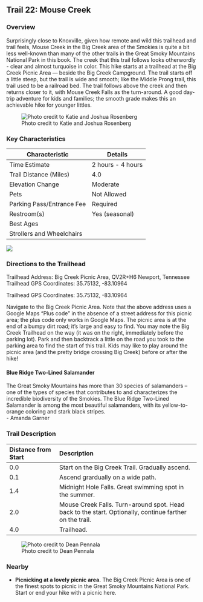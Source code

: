 ## Trail 22: Mouse Creek

### Overview

Surprisingly close to Knoxville, given how remote and wild this trailhead and trail feels, Mouse Creek in the Big Creek area of the Smokies is quite a bit less well-known than many of the other trails in the Great Smoky Mountains National Park in this book. The creek that this trail follows looks otherwordly - clear and almost turquoise in color. This hike starts at a trailhead at the Big Creek Picnic Area --- beside the Big Creek Campground. The trail starts off a little steep, but the trail is wide and smooth; like the Middle Prong trail, this trail used to be a railroad bed. The trail follows above the creek and then returns closer to it, with Mouse Creek Falls as the turn-around. A good day-trip adventure for kids and families; the smooth grade makes this an achievable hike for younger littles.

![Photo credit to Katie and Joshua Rosenberg](img/trail-22-figure-01.jpg)

### Key Characteristics

| **Characteristic**        | **Details**       |
|---------------------------|-------------------|
| Time Estimate             | 2 hours - 4 hours |
| Trail Distance (Miles)    | 4.0               |
| Elevation Change          | Moderate          |
| Pets                      | Not Allowed       |
| Parking Pass/Entrance Fee | Required          |
| Restroom(s)               | Yes (seasonal)    |
| Best Ages                 |                   |
| Strollers and Wheelchairs |                   |

![](maps/trail-22-map.jpeg)

### Directions to the Trailhead

Trailhead Address: Big Creek Picnic Area, QV2R+H6 Newport, Tennessee Trailhead GPS Coordinates: 35.75132, -83.10964

Trailhead GPS Coordinates: 35.75132, -83.10964

Navigate to the Big Creek Picnic Area. Note that the above address uses a Google Maps "Plus code" in the absence of a street address for this picnic area; the plus code only works in Google Maps. The picnic area is at the end of a bumpy dirt road; it's large and easy to find. You may note the Big Creek Trailhead on the way (it was on the right, immediately before the parking lot). Park and then backtrack a little on the road you took to the parking area to find the start of this trail. Kids may like to play around the picnic area (and the pretty bridge crossing Big Creek) before or after the hike!

::: {.callout-note appearance="simple" icon="true"}
#### Blue Ridge Two-Lined Salamander

The Great Smoky Mountains has more than 30 species of salamanders – one of the types of species that contributes to and characterizes the incredible biodiversity of the Smokies. The Blue Ridge Two-Lined Salamander is among the most beautiful salamanders, with its yellow-to-orange coloring and stark black stripes.\
- Amanda Garner
:::

### Trail Description

| Distance from Start | Description                                                                                             |
|:------------------|:----------------------------------------------------|
| 0.0                 | Start on the Big Creek Trail. Gradually ascend.                                                         |
| 0.1                 | Ascend grardually on a wide path.                                                                       |
| 1.4                 | Midnight Hole Falls. Great swimming spot in the summer.                                                 |
| 2.0                 | Mouse Creek Falls. Turn-around spot. Head back to the start. Optionally, continue farther on the trail. |
| 4.0                 | Trailhead.                                                                                              |

![Photo credit to Dean Pennala](img/trail-22-figure-02.jpg)

### Nearby

-   **Picnicking at a lovely picnic area.** The Big Creek Picnic Area is one of the finest spots to picnic in the Great Smoky Mountains National Park. Start or end your hike with a picnic here.
